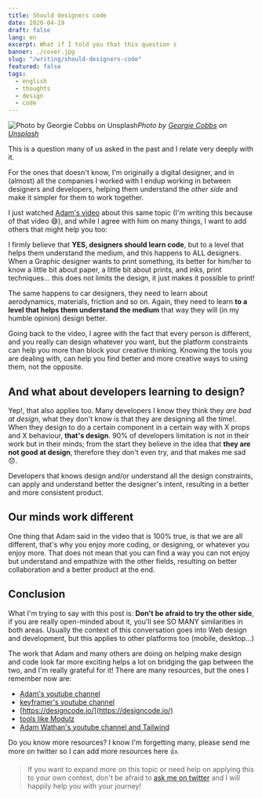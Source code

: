 ```yaml
---
title: Should designers code
date: 2020-04-19
draft: false
lang: en
excerpt: What if I told you that this question s
banner: ./cover.jpg
slug: "/writing/should-designers-code"
featured: false
tags:
  - english
  - thoughts
  - design
  - code
---
```


![Photo by [Georgie Cobbs](https://unsplash.com/@georgie_cobbs?utm_source=medium&utm_medium=referral) on [Unsplash](https://unsplash.com?utm_source=medium&utm_medium=referral)](./cover.jpg)_Photo by [Georgie Cobbs](https://unsplash.com/@georgie_cobbs?utm_source=medium&utm_medium=referral) on [Unsplash](https://unsplash.com?utm_source=medium&utm_medium=referral)_

This is a question many of us asked in the past and I relate very deeply with it.

For the ones that doesn't know, I'm originally a digital designer, and in (almost) all the companies I worked with I endup working in between designers and developers, helping them understand the _other side_ and make it simpler for them to work together.

I just watched [Adam's video](https://youtu.be/J_yb2QF9M_8) about this same topic (I'm writing this because of that video 😅), and while I agree with him on many things, I want to add others that might help you too:

I firmly believe that **YES, designers should learn code**, but to a level that helps them understand the medium, and this happens to ALL designers. When a Graphic designer wants to print something, its better for him/her to know a little bit about paper, a little bit about prints, and inks, print techniques... this does not limits the design, it just makes it possible to print!

The same happens to car designers, they need to learn about aerodynamics, materials, friction and so on. Again, they need to learn **to a level that helps them understand the medium** that way they will (in my humble opinion) design better.

Going back to the video, I agree with the fact that every person is different, and you really can design whatever you want, but the platform constraints can help you more than block your creative thinking. Knowing the tools you are dealing with, can help you find better and more creative ways to using them, not the opposite.

## And what about developers learning to design?

Yep!, that also applies too. Many developers I know they think they _are bad at design_, what they don't know is that they are designing all the time!. When they design to do a certain component in a certain way with X props and X behaviour, **that's design**. 90% of developers limitation is not in their work but in their minds; from the start they believe in the idea that **they are not good at design**, therefore they don't even try, and that makes me sad 😞.

Developers that knows design and/or understand all the design constraints, can apply and understand better the designer's intent, resulting in a better and more consistent product.

## Our minds work different

One thing that Adam said in the video that is 100% true, is that we are all different, that's why you enjoy more coding, or designing, or whatever you enjoy more. That does not mean that you can find a way you can not enjoy but understand and empathize with the other fields, resulting on better collaboration and a better product at the end.

## Conclusion

What I'm trying to say with this post is: **Don't be afraid to try the other side**, if you are really open-minded about it, you'll see SO MANY similarities in both areas. Usually the context of this conversation goes into Web design and development, but this applies to other platforms too (mobile, desktop...)

The work that Adam and many others are doing on helping make design and code look far more exciting helps a lot on bridging the gap between the two, and I'm really grateful for it! There are many resources, but the ones I remember now are:

- [Adam's youtube channel](https://www.youtube.com/channel/UCBGr3ZMcV5jke40_Wrv3fNA/videos)
- [keyframer's youtube channel](https://www.youtube.com/channel/UCtmYk7H-NNYLEe_LgBRYomA)
- [https://designcode.io/](https://designcode.io/)
- [tools like Modulz](https://www.modulz.app/)
- [Adam Wathan's youtube channel and Tailwind](https://www.youtube.com/adamwathan)

Do you know more resources? I know I'm forgetting many, please send me more on twitter so I can add more resources here 👍.

> If you want to expand more on this topic or need help on applying this to your own context, don't be afraid to [ask me on twitter](https://hhg.link/twitter) and I will happily help you with your journey!

